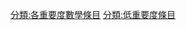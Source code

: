 {{catmore1|[[专题:数学|专题:数学]]}}
{{Articles by Importance|topic=数学|project=数学|format=TOC}}
{{emptycat}}

[[分類:各重要度數學條目|分類:各重要度數學條目]]
[[分類:低重要度條目|分類:低重要度條目]]
